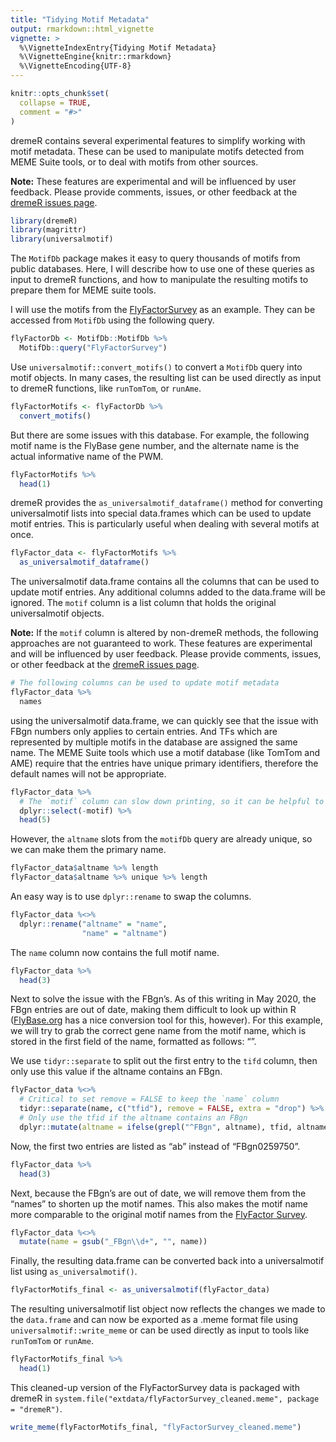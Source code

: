 ```yaml
---
title: "Tidying Motif Metadata"
output: rmarkdown::html_vignette
vignette: >
  %\VignetteIndexEntry{Tidying Motif Metadata}
  %\VignetteEngine{knitr::rmarkdown}
  %\VignetteEncoding{UTF-8}
---
```


```r
knitr::opts_chunk$set(
  collapse = TRUE,
  comment = "#>"
)
```

dremeR contains several experimental features to simplify working with motif
metadata. These can be used to manipulate motifs detected from MEME Suite tools,
or to deal with motifs from other sources.

**Note:** These features are experimental and will be influenced by user
feedback. Please provide comments, issues, or other feedback at the [dremeR
issues page](https://github.com/snystrom/dremeR/issues).

```r
library(dremeR)
library(magrittr)
library(universalmotif)
```

The `MotifDb` package makes it easy to query thousands of motifs from public
databases. Here, I will describe how to use one of these queries as input to
dremeR functions, and how to manipulate the resulting motifs to prepare them for
MEME suite tools.

I will use the motifs from the [FlyFactorSurvey](https://mccb.umassmed.edu/ffs/)
as an example. They can be accessed from `MotifDb` using the following query.
```r
flyFactorDb <- MotifDb::MotifDb %>% 
  MotifDb::query("FlyFactorSurvey")
```

Use `universalmotif::convert_motifs()` to convert a `MotifDb` query into motif
objects. In many cases, the resulting list can be used directly as input to
dremeR functions, like `runTomTom`, or `runAme`.
```r
flyFactorMotifs <- flyFactorDb %>% 
  convert_motifs()
```

But there are some issues with this database. For example, the following motif
name is the FlyBase gene number, and the alternate name is the actual
informative name of the PWM.
```r
flyFactorMotifs %>% 
  head(1)
```

dremeR provides the `as_universalmotif_dataframe()` method for converting
universalmotif lists into special data.frames which can be used to update motif
entries. This is particularly useful when dealing with several motifs at once.
```r
flyFactor_data <- flyFactorMotifs %>% 
  as_universalmotif_dataframe()
```

The universalmotif data.frame contains all the columns that can be used to
update motif entries. Any additional columns added to the data.frame will be
ignored. The `motif` column is a list column that holds the original
universalmotif objects.

**Note:** If the `motif` column is altered by non-dremeR methods, the following
approaches are not guaranteed to work. These features are experimental and will
be influenced by user feedback. Please provide comments, issues, or other
feedback at the [dremeR issues page](https://github.com/snystrom/dremeR/issues).
```r
# The following columns can be used to update motif metadata
flyFactor_data %>% 
  names
```


using the universalmotif data.frame, we can quickly see that the issue with FBgn
numbers only applies to certain entries. And TFs which are represented by
multiple motifs in the database are assigned the same name. The MEME Suite tools
which use a motif database (like TomTom and AME) require that the entries have
unique primary identifiers, therefore the default names will not be appropriate.

```r
flyFactor_data %>% 
  # The `motif` column can slow down printing, so it can be helpful to drop it.
  dplyr::select(-motif) %>% 
  head(5)
```


However, the `altname` slots from the `motifDb` query are already unique, so we can make them the primary name.
```r
flyFactor_data$altname %>% length
flyFactor_data$altname %>% unique %>% length
```

An easy way is to use `dplyr::rename` to swap the columns.
```r
flyFactor_data %<>% 
  dplyr::rename("altname" = "name", 
                "name" = "altname")
```

The `name` column now contains the full motif name. 
```r
flyFactor_data %>% 
  head(3)
```

Next to solve the issue with the FBgn's. As of this writing in May 2020, the
FBgn entries are out of date, making them difficult to look up within R
([FlyBase.org](flybase.org) has a nice conversion tool for this, however). For this
example, we will try to grab the correct gene name from the motif name, which is
stored in the first field of the name, formatted as follows:
"<gene>_<sequencing-platform>_<FBgn>".

We use `tidyr::separate` to split out the first entry to the `tifd` column, then
only use this value if the altname contains an FBgn.
```r
flyFactor_data %<>% 
  # Critical to set remove = FALSE to keep the `name` column
  tidyr::separate(name, c("tfid"), remove = FALSE, extra = "drop") %>% 
  # Only use the tfid if the altname contains an FBgn
  dplyr::mutate(altname = ifelse(grepl("^FBgn", altname), tfid, altname))
```

Now, the first two entries are listed as "ab" instead of "FBgn0259750".
```r
flyFactor_data %>% 
  head(3)
```

Next, because the FBgn's are out of date, we will remove them from the "names"
to shorten up the motif names. This also makes the motif name more comparable to
the original motif names from the [FlyFactor Survey](https://mccb.umassmed.edu/ffs/).
```r
flyFactor_data %<>% 
  mutate(name = gsub("_FBgn\\d+", "", name))
```


Finally, the resulting data.frame can be converted back into a universalmotif list using `as_universalmotif()`.
```r
flyFactorMotifs_final <- as_universalmotif(flyFactor_data)
```

The resulting universalmotif list object now reflects the changes we made to the
`data.frame` and can now be exported as a .meme format file using
`universalmotif::write_meme` or can be used directly as input to tools like
`runTomTom` or `runAme`.
```r
flyFactorMotifs_final %>% 
  head(1)
```
This cleaned-up version of the FlyFactorSurvey data is packaged with dremeR in
`system.file("extdata/flyFactorSurvey_cleaned.meme", package = "dremeR")`.
```r
write_meme(flyFactorMotifs_final, "flyFactorSurvey_cleaned.meme")
```


